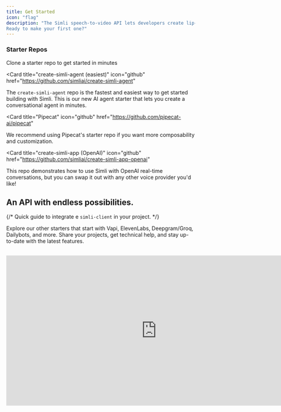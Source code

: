 ```yaml
---
title: Get Started
icon: "flag"
description: "The Simli speech-to-video API lets developers create lip-synced AI avatar interactions. With visual AI avatars, you can create anything! Mock interviews, sales assistants, language learning, coaching, customer-service training, historical characters, and so much more. To see it in action first, [try our demo](https://www.simli.com/demo).
Ready to make your first one?"
---
```


### Starter Repos

Clone a starter repo to get started in minutes

<Card
  title="create-simli-agent (easiest)"
  icon="github"
  href="https://github.com/simliai/create-simli-agent"
>
The `create-simli-agent` repo is the fastest and easiest way to get started building with Simli. This is our new AI agent starter that lets you create a conversational agent in minutes. 
</Card>

<Card
  title="Pipecat"
  icon="github"
  href="https://github.com/pipecat-ai/pipecat"
>
We recommend using Pipecat's starter repo if you want more composability and customization.  
</Card>

<Card
  title="create-simli-app (OpenAI)"
  icon="github"
  href="https://github.com/simliai/create-simli-app-openai"
>
  This repo demonstrates how to use Simli with OpenAI real-time conversations, but you can swap it out with any other voice provider you'd like!
</Card>

## An API with endless possibilities.

<CardGroup>

{/* <Card title="Quick Start" icon="bolt" href="/api-reference/simli-client">
  Quick guide to integrate e `simli-client` in your project.
</Card> */}

<Card title="Explore all our starters" icon="github" href="/api-reference/samples">
  Explore our other starters that start with Vapi, ElevenLabs, Deepgram/Groq, Dailybots, and more. 
</Card>

<Card title="Join our community" icon="discord" href="https://discord.gg/yQx49zNF4d">
  Share your projects, get technical help, and stay up-to-date with the latest features.
</Card>

</CardGroup>

## 
<Frame>
<iframe width="800" height="400" src="https://www.youtube.com/embed/kv63muJKQ_k?si=SmOom_UCj-bgr5aT&amp;controls=0" title="YouTube video player" frameborder="0" allow="accelerometer; autoplay; clipboard-write; encrypted-media; gyroscope; picture-in-picture; web-share" referrerpolicy="strict-origin-when-cross-origin" allowfullscreen></iframe>
</Frame>
